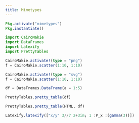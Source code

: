 ```yaml
---
title: Mimetypes
---
```


```julia
Pkg.activate("mimetypes")
Pkg.instantiate()
```

```julia
import CairoMakie
import DataFrames
import Latexify
import PrettyTables
```

```julia
CairoMakie.activate!(type = "png")
f = CairoMakie.scatter(1:10, 1:10)
```

```julia
CairoMakie.activate!(type = "svg")
f = CairoMakie.scatter(1:10, 1:10)
```

```julia
df = DataFrames.DataFrame(a = 1:5)
```

```julia
PrettyTables.pretty_table(df)
```

```julia
PrettyTables.pretty_table(HTML, df)
```

```julia
Latexify.latexify(["x/y" 3//7 2+3im; 1 :P_x :(gamma(3))])
```